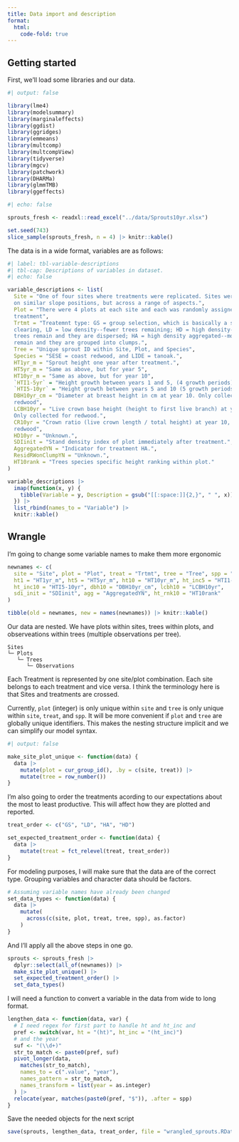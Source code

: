 ```yaml
---
title: Data import and description
format:
  html:
    code-fold: true
---
```


<!--
source(knitr::purl("sprouts_import_data.qmd", tempfile()))
-->

## Getting started

First, we'll load some libraries and our data.

```r
#| output: false

library(lme4)
library(modelsummary)
library(marginaleffects)
library(ggdist)
library(ggridges)
library(emmeans)
library(multcomp)
library(multcompView)
library(tidyverse)
library(mgcv)
library(patchwork)
library(DHARMa)
library(glmmTMB)
library(ggeffects)
```

```r
#| echo: false

sprouts_fresh <- readxl::read_excel("../data/Sprouts10yr.xlsx")

set.seed(743)
slice_sample(sprouts_fresh, n = 4) |> knitr::kable()
```

The data is in a wide format, variables are as follows:

```r
#| label: tbl-variable-descriptions
#| tbl-cap: Descriptions of variables in dataset.
#| echo: false

variable_descriptions <- list(
  Site = "One of four sites where treatments were replicated. Sites were located
  on similar slope positions, but across a range of aspects.",
  Plot = "There were 4 plots at each site and each was randomly assigned a
  treatment",
  Trtmt = "Treatemnt type: GS = group selection, which is basically a small
  clearing, LD = low density--fewer trees remaining; HD = high density--more
  trees remain and they are dispersed; HA = high density aggregated--more trees
  remain and they are grouped into clumps.",
  Tree = "Unique sprout ID within Site, Plot, and Species",
  Species = "SESE = coast redwood, and LIDE = tanoak.",
  HT1yr_m = "Sprout height one year after treatment.",
  HT5yr_m = "Same as above, but for year 5",
  HT10yr_m = "Same as above, but for year 10",
  `HTI1-5yr` = "Height growth between years 1 and 5, (4 growth periods)",
  `HTI5-10yr` = "Height growth between years 5 and 10 (5 growth periods)",
  DBH10yr_cm = "Diameter at breast height in cm at year 10. Only collected for
  redwood",
  LCBH10yr = "Live crown base height (height to first live branch) at year 10. 
  Only collected for redwood.",
  CR10yr = "Crown ratio (live crown length / total height) at year 10, only for
  redwood",
  HD10yr = "Unknown.",
  SDIinit = "Stand density index of plot immediately after treatment.",
  AggregatedYN = "Indicator for treatment HA.",
  ResidRWonClumpYN = "Unknown.",
  HT10rank = "Trees species specific height ranking within plot."
)

variable_descriptions |>
  imap(function(x, y) {
    tibble(Variable = y, Description = gsub("[[:space:]]{2,}", " ", x))
  }) |>
  list_rbind(names_to = "Variable") |>
  knitr::kable()

```

## Wrangle

I'm going to change some variable names to make them more ergonomic

```r

newnames <- c(
  site = "Site", plot = "Plot", treat = "Trtmt", tree = "Tree", spp = "Species",
  ht1 = "HT1yr_m", ht5 = "HT5yr_m", ht10 = "HT10yr_m", ht_inc5 = "HTI1-5yr",
  ht_inc10 = "HTI5-10yr", dbh10 = "DBH10yr_cm", lcbh10 = "LCBH10yr",
  sdi_init = "SDIinit", agg = "AggregatedYN", ht_rnk10 = "HT10rank"
)

tibble(old = newnames, new = names(newnames)) |> knitr::kable()

```

Our data are nested. We have plots within sites, trees within plots, and
observeations within trees (multiple observations per tree).

```
Sites
└─ Plots
   └─ Trees
      └─ Observations
```

Each Treatment is represented by one site/plot combination. Each site belongs to
each treatment and vice versa. I think the terminology here is that Sites and
treatments are crossed.

Currently, `plot` (integer) is only unique within `site` and `tree` is only unique within
`site`, `treat`, and `spp`. It will be more convenient if `plot` and `tree` are
globally unique identifiers. This makes the nesting structure implicit and we
can simplify our model syntax.

```r
#| output: false

make_site_plot_unique <- function(data) {
  data |>
    mutate(plot = cur_group_id(), .by = c(site, treat)) |>
    mutate(tree = row_number())
}

```

I'm also going to order the treatments acording to our expectations about the
most to least productive. This will affect how they are plotted and reported.

```r

treat_order <- c("GS", "LD", "HA", "HD")

set_expected_treatment_order <- function(data) {
  data |>
    mutate(treat = fct_relevel(treat, treat_order))
}

```

For modeling purposes, I will make sure that the data are of the correct type.
Grouping variables and character data should be factors.

```r

# Assuming variable names have already been changed
set_data_types <- function(data) {
  data |>
    mutate(
      across(c(site, plot, treat, tree, spp), as.factor)
    )
}

```

And I'll apply all the above steps in one go.

```r

sprouts <- sprouts_fresh |>
  dplyr::select(all_of(newnames)) |>
  make_site_plot_unique() |>
  set_expected_treatment_order() |>
  set_data_types()

```

I will need a function to convert a variable in the data from wide to long format.

```r

lengthen_data <- function(data, var) {
  # I need regex for first part to handle ht and ht_inc and
  pref <- switch(var, ht = "(ht)", ht_inc = "(ht_inc)")
  # and the year
  suf <- "(\\d+)"
  str_to_match <- paste0(pref, suf)
  pivot_longer(data,
    matches(str_to_match),
    names_to = c(".value", "year"),
    names_pattern = str_to_match,
    names_transform = list(year = as.integer)
  ) |>
  relocate(year, matches(paste0(pref, "$")), .after = spp)
}

```

Save the needed objects for the next script


```r

save(sprouts, lengthen_data, treat_order, file = "wrangled_sprouts.RData")

```
